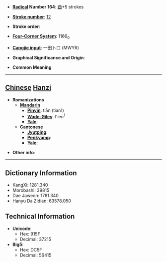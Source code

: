 * '''[[Wiktionary:Chinese radical index| Radical]] Number 164''': [[Wiktionary:Chinese radical index 酉|酉]]+5 strokes

* '''[[Wiktionary:Chinese total strokes index|Stroke number]]''': [[Wiktionary:Chinese total strokes index 12|12]]

* '''Stroke order''': 

* '''[[Wiktionary:Chinese four corner index|Four-Corner System]]''': 1166<sub>0</sub>

* '''[[Wiktionary:Chinese Cangjie index|Cangjie input]]''': 一田卜口 (MWYR)

* '''Graphical Significance and Origin''': 

* '''Common Meaning'''

----

== [[Chinese]] [[Hanzi]] ==

* '''Romanizations'''
** '''[[Mandarin]]'''
*** '''[[Pinyin]]''': tiān (tian1)
*** '''[[Wade-Giles]]''': t'ien<sup>1</sup>
*** '''[[Yale]]''': 
** '''[[Cantonese]]'''
*** '''[[Jyutping]]''':
*** '''[[Penkyamp]]''': 
*** '''[[Yale]]''': 

* '''Other info''': 

----

== Dictionary Information ==

* KangXi: 1281.340
* Morobashi: 39815
* Dae Jaweon: 1781.340
* Hanyu Da Zidian: 63578.050

== Technical Information ==

* '''Unicode''':
** Hex: 915F
** Decimal: 37215
* '''Big5''':
** Hex: DC5F
** Decimal: 56415